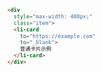 ```html
<div
  style="max-width: 400px;"
  class="item">
  <li-card
    to="https://example.com"
    to="_blank">
    普通卡片示例
  </li-card>
</div>
```
